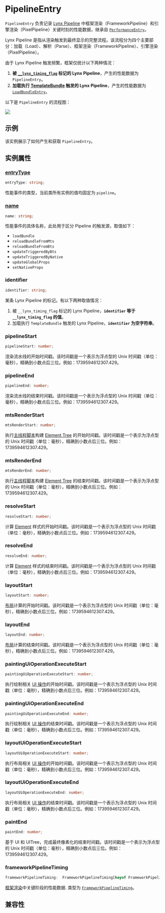
# PipelineEntry

`PipelineEntry` 负责记录 [Lynx Pipeline](guide/spec#lynx-pipeline) 中框架渲染（FrameworkPipeline）和引擎渲染（PixelPipeline）关键时刻的性能数据，继承自 [`PerformanceEntry`](../performance-entry)。

Lynx Pipeline 是指从渲染触发到最终显示的完整流程。该流程分为四个主要部分：加载（Load）、解析（Parse）、框架渲染（FrameworkPipeline）、引擎渲染（PixelPipeline）。

由于 Lynx Pipeline 触发频繁，框架仅统计以下两种情况：

1. **被 [`__lynx_timing_flag`](guide/performance/timing-flag) 标记的 Lynx Pipeline**，产生的性能数据为 `PipelineEntry`。
2. **加载执行 [TemplateBundle](api/lynx-native-api/template-bundle) 触发的 Lynx Pipeline**，产生的性能数据为 [`LoadBundleEntry`](api/lynx-api/performance-api/performance-entry/load-bundle-entry)。

以下是 `PipelineEntry` 的流程图：

<img src="/assets/doc/pipeline-entry.png" />

## 示例

该实例展示了如何产生和获取 `PipelineEntry`。


<Go
  example="performance-api"
  defaultFile="src/pipeline_entry/index.tsx"
  defaultEntryFile="dist/pipeline_entry.lynx.bundle"
  img="/assets/doc/pipeline-entry-demo.jpeg"
  entry="src/pipeline_entry"
  highlight="{11-21,31}"
/>

## 实例属性

### [entryType](api/lynx-api/performance-api/performance-entry#entryType)

```ts
entryType: string;
```

性能事件的类型，当前类所有实例的值均固定为 `pipeline`。

### [name](api/lynx-api/performance-api/performance-entry#name)

```ts
name: string;
```

性能事件的具体名称，此处用于区分 Pipeline 的触发源，取值如下：

- `loadBundle`
- `reloadBundleFromMts`
- `reloadBundleFromBts`
- `updateTriggeredByBts`
- `updateTriggeredByNative`
- `updateGlobalProps`
- `setNativeProps`

### identifier

```ts
identifier: string;
```

某条 Lynx Pipeline 的标记。有以下两种取值情况：

1. 被 `__lynx_timing_flag` 标记的 Lynx Pipeline，**`identifier` 等于 `__lynx_timing_flag` 的值**。
2. 加载执行 `TemplateBundle` 触发的 Lynx Pipeline，**`identifier` 为空字符串**。

### pipelineStart

```ts
pipelineStart: number;
```

渲染流水线的开始时间戳。该时间戳是一个表示为浮点型的 Unix 时间戳（单位：毫秒），精确到小数点后三位。例如：1739594612307.429。

### pipelineEnd

```ts
pipelineEnd: number;
```

渲染流水线的结束时间戳。该时间戳是一个表示为浮点型的 Unix 时间戳（单位：毫秒），精确到小数点后三位。例如：1739594612307.429。

### mtsRenderStart

```ts
mtsRenderStart: number;
```

执行[主线程脚本](guide/spec#main-thread-script-or-mts)构建 [Element Tree](guide/spec#element-tree) 的开始时间戳。该时间戳是一个表示为浮点型的 Unix 时间戳（单位：毫秒），精确到小数点后三位。例如：1739594612307.429。

### mtsRenderEnd

```ts
mtsRenderEnd: number;
```

执行[主线程脚本](guide/spec#main-thread-script-or-mts)构建 [Element Tree](guide/spec#element-tree) 的结束时间戳。该时间戳是一个表示为浮点型的 Unix 时间戳（单位：毫秒），精确到小数点后三位。例如：1739594612307.429。

### resolveStart

```ts
resolveStart: number;
```

计算 [Element](guide/spec#element) 样式的开始时间戳。该时间戳是一个表示为浮点型的 Unix 时间戳（单位：毫秒），精确到小数点后三位。例如：1739594612307.429。

### resolveEnd

```ts
resolveEnd: number;
```

计算 [Element](guide/spec#element) 样式的结束时间戳。该时间戳是一个表示为浮点型的 Unix 时间戳（单位：毫秒），精确到小数点后三位。例如：1739594612307.429。

### layoutStart

```ts
layoutStart: number;
```

[布局](guide/spec#layout)计算的开始时间戳。该时间戳是一个表示为浮点型的 Unix 时间戳（单位：毫秒），精确到小数点后三位。例如：1739594612307.429。

### layoutEnd

```ts
layoutEnd: number;
```

[布局](guide/spec#layout)计算的结束时间戳。该时间戳是一个表示为浮点型的 Unix 时间戳（单位：毫秒），精确到小数点后三位。例如：1739594612307.429。

### paintingUiOperationExecuteStart

```ts
paintingUiOperationExecuteStart: number;
```

执行绘制相关 [UI 操作](guide/spec#ui-op)的开始时间戳。该时间戳是一个表示为浮点型的 Unix 时间戳（单位：毫秒），精确到小数点后三位。例如：1739594612307.429。

### paintingUiOperationExecuteEnd

```ts
paintingUiOperationExecuteEnd: number;
```

执行绘制相关 [UI 操作](guide/spec#ui-op)的结束时间戳。该时间戳是一个表示为浮点型的 Unix 时间戳（单位：毫秒），精确到小数点后三位。例如：1739594612307.429。

### layoutUiOperationExecuteStart

```ts
layoutUiOperationExecuteStart: number;
```

执行布局相关 [UI 操作](guide/spec#ui-op)的开始时间戳。该时间戳是一个表示为浮点型的 Unix 时间戳（单位：毫秒），精确到小数点后三位。例如：1739594612307.429。

### layoutUiOperationExecuteEnd

```ts
layoutUiOperationExecuteEnd: number;
```

执行布局相关 [UI 操作](guide/spec#ui-op)的结束时间戳。该时间戳是一个表示为浮点型的 Unix 时间戳（单位：毫秒），精确到小数点后三位。例如：1739594612307.429。

### paintEnd

```ts
paintEnd: number;
```

基于 UI 和 UITree，完成最终像素化的结束时间戳。该时间戳是一个表示为浮点型的 Unix 时间戳（单位：毫秒），精确到小数点后三位。例如：1739594612307.429。

### frameworkPipelineTiming

```ts
frameworkPipelineTiming:  FrameworkPipelineTiming[keyof FrameworkPipelineTiming];
```

[框架渲染](guide/spec#framework-rendering)中关键阶段的性能数据. 类型为 [`FrameworkPipelineTiming`](api/lynx-api/performance-api/framework-pipeline-timing)。

## 兼容性


<LegacyCompatTable metadata="lynx-api/performance-api/performance-entry/pipeline-entry" />
